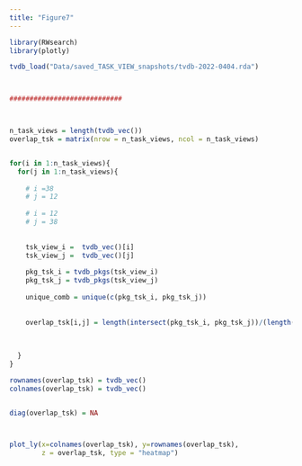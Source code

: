 ```yaml
---
title: "Figure7"
---
```


```r

library(RWsearch)
library(plotly)

tvdb_load("Data/saved_TASK_VIEW_snapshots/tvdb-2022-0404.rda")



############################



n_task_views = length(tvdb_vec())
overlap_tsk = matrix(nrow = n_task_views, ncol = n_task_views)


for(i in 1:n_task_views){
  for(j in 1:n_task_views){
    
    # i =38
    # j = 12
    
    # i = 12
    # j = 38
    
    
    tsk_view_i =  tvdb_vec()[i]
    tsk_view_j =  tvdb_vec()[j]
    
    pkg_tsk_i = tvdb_pkgs(tsk_view_i)
    pkg_tsk_j = tvdb_pkgs(tsk_view_j)
    
    unique_comb = unique(c(pkg_tsk_i, pkg_tsk_j))
    
    
    overlap_tsk[i,j] = length(intersect(pkg_tsk_i, pkg_tsk_j))/(length(pkg_tsk_i))
    
    
    
  }
}

rownames(overlap_tsk) = tvdb_vec()
colnames(overlap_tsk) = tvdb_vec()


diag(overlap_tsk) = NA



plot_ly(x=colnames(overlap_tsk), y=rownames(overlap_tsk),
        z = overlap_tsk, type = "heatmap")



```

